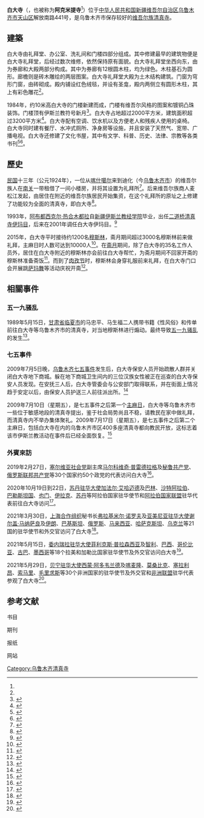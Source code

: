 {{noteTA
|G1=Unit
}}
{{Infobox religious building
| name                 = 白大寺
| native_name          = ئاق مەسچىت
| native_name_lang     = ug
| image                = 乌鲁木齐市白大寺.jpg
| image_size           = 220px
| alt                  =
| caption              = 白大寺
| coordinates          = {{Coord|43.78214|87.61589|display=inline,title}}
| location             = [[中华人民共和国|中华人民共和国]][[新疆维吾尔自治区|新疆维吾尔自治区]][[乌鲁木齐市|乌鲁木齐市]][[天山区|天山区]]解放南路441号
| year                 = [[中华民国纪年|民国]]十三年（公元1924年）
| religious_affiliation= [[伊斯蘭教|伊斯蘭教]]
| tradition            =
| administration       =
| ownership            =
| imam                 = [[阿布都西克尔·热合木都拉|阿布都西克尔·热合木都拉]]
| spokesperson         =
| specifications       =
| architect            =
| architecture_style   =
| capacity             =
| length               =
| width                =
| area                 = 超过2000平方米
| totalarea            = 建筑面积超过3200平方米
| height               =
| dome_quantity        =
| dome_height_outer    =
| dome_height_inner    =
| dome_dia_outer       =
| dome_dia_inner       =
| minaret_quantity     =
| minaret_height       =
| materials            =
| general_contractor   =
| construction_cost    =
| renovations          =
| website              =
| mapframe-zoom        = 15
| map_caption          = 白大寺在中华人民共和国新疆维吾尔自治区乌鲁木齐市天山区的位置
}}
'''白大寺'''（{{lang-ug|ئاق مەسچىت}}，也被称为'''阿克米提寺'''<ref name="市志" group="书"/>）位于[[中华人民共和国|中华人民共和国]][[新疆维吾尔自治区|新疆维吾尔自治区]][[乌鲁木齐市|乌鲁木齐市]][[天山区|天山区]]解放南路441号，是乌鲁木齐市保存较好的[[维吾尔族|维吾尔族]][[清真寺|清真寺]]。

==建築==
白大寺由礼拜堂、办公室、洗礼间和门楼四部分组成。其中修建最早的建筑物便是白大寺礼拜堂，后经过数次维修，依然保持原有面貌。白大寺礼拜堂坐西向东，由为券廊和大殿两部分构成。其中为券廊有12根圆木柱，均为绿色。木柱基石为圆形。廊檐则是砖木雕绘的两层图案。白大寺礼拜堂大殿为土木结构建筑。门窗为穹形门窗，由砖砌成。殿内铺设红色绒毯，并设有圣龛，殿内两侧立有圆形木柱，其上有彩色雕花<ref name="市志" group="书"/>。

1984年，约10米高白大寺的门楼新建而成，门楼有维吾尔风格的图案和镀铜凸珠装饰。门楼顶有伊斯兰教符号新月<ref name="市志" group="书">{{cite book |editor=乌鲁木齐市党史地方志编纂委员会 |title=乌鲁木齐市志 第六卷文化/文物 |date=1999 |publisher=[[新疆人民出版社|新疆人民出版社]] |location=乌鲁木齐 |isbn=7-228-05408-3 |page=355}}</ref>。白大寺占地超过2000平方米，建筑面积超过3200平方米<ref group="网">{{cite web |title=新疆维吾尔自治区第16场涉疆问题新闻发布会实录 |url=http://news.ts.cn/system/2021/01/29/036565700.shtml |website=[[天山网|天山网]] |accessdate=2021-06-01 |date=2021-01-29 |archive-date=2021-06-02 |archive-url=https://web.archive.org/web/20210602214004/http://news.ts.cn/system/2021/01/29/036565700.shtml |dead-url=no }}</ref>。白大寺配有空调、饮水机以及方便老人和残疾人使用的桌椅。白大寺同时建有餐厅、水冲式厕所、净身房等设施，并且安装了天然气、宽带、广播电视。白大寺还修建了文化书屋，其中有文学、科普、历史、法律、宗教等各类书刊<ref group="新">{{cite news |author1=李行 |author2=米日古力·纳斯尔 |title=“我看到了新疆信教群众的幸福生活” |url=http://wap.xjdaily.com/xjrb/20210401/172273.html |work=[[新疆日报|新疆日报]] |issue=A03版·要闻 |date=2021-04-01 |accessdate=2021-06-04 |archive-date=2021-06-05 |archive-url=https://web.archive.org/web/20210605185333/http://wap.xjdaily.com/xjrb/20210401/172273.html |dead-url=no }}</ref><ref group="新">{{cite news |author1=李志刚 |title=徐海荣走访清真寺调研宗教工作慰问爱国宗教人士 全面贯彻党的宗教工作基本方针积极引导宗教与社会主义社会相适应 |url=http://epaper.xinjiangnet.com.cn/epaper/uniflows/html/2017/04/13/A01/A01_41.htm |work=[[乌鲁木齐晚报|乌鲁木齐晚报]] |issue=第A01版：一版 |date=2017-04-13 |accessdate=2021-06-04 |archive-date=2021-06-04 |archive-url=https://web.archive.org/web/20210604150635/http://epaper.xinjiangnet.com.cn/epaper/uniflows/html/2017/04/13/A01/A01_41.htm |dead-url=no }}</ref>。

==歷史==
[[中华民国纪年|民国]]十三年（公元1924年），一位从[[喀什噶尔|喀什噶尔]]来到迪化（今[[乌鲁木齐市|乌鲁木齐市]]）的维吾尔族人在[[南关_(乌鲁木齐)|南关]]一带租借了一间小楼房，并将其设置为礼拜所<ref group="刊">{{cite journal |author1=韩军 |title=乌鲁木齐的清真寺状况及其沿革 |journal=中国穆斯林 |date=1993 |issue=02 |pages=42-45 |doi=10.16293/j.cnki.cn11-1345/b.1993.02.016}}</ref>。后来维吾尔族商人麦松江发起，由居住在附近的维吾尔族居民开始集资，在这个礼拜所的原址之上修建了功能较为全面的清真寺，即白大寺<ref group="书">{{cite book |author1=刘荫楠 |title=乌鲁木齐掌故 |date=2003 |publisher=[[新疆人民出版社|新疆人民出版社]] |location=乌鲁木齐 |isbn=7-228-07539-0 |page=116}}</ref>。

1993年，[[阿布都西克尔·热合木都拉|阿布都西克尔·热合木都拉]]自[[新疆伊斯兰教经学院|新疆伊斯兰教经学院]]毕业，出任[[二道桥清真寺|二道桥清真寺]][[伊玛目|伊玛目]]，后来在2001年调任白大寺伊玛目。<ref group="新">{{cite news |title=“不许玷污清真寺”―――7月13日发生在乌鲁木齐白大寺里的一场较量 |url=https://epaper.tibet3.com/xhdsb/html/2009-08/03/content_542672.htm |work=[[西海都市报|西海都市报]] |issue=第B9版：都市报B9版 |date=2009年8月3日 |accessdate=2021年6月4日 |archive-date=2021年6月4日 |archive-url=https://web.archive.org/web/20210604150756/https://epaper.tibet3.com/xhdsb/html/2009-08/03/content_542672.htm |dead-url=no }}</ref>

2015年，白大寺平时接待约1200名[[穆斯林|穆斯林]]，斋月期间超过3000名穆斯林前来做礼拜，主麻日时人数可达到10000人<ref group="网">{{cite web |author1=符晓波 |title=特写：新疆宗教人士斋月里的一天 |url=http://www.xinhuanet.com//politics/2015-07/16/c_1115947517.htm |website=[[新华网|新华网]] |accessdate=2021-06-01 |date=2015-07-16 |archive-date=2021-06-03 |archive-url=https://web.archive.org/web/20210603030139/http://www.xinhuanet.com//politics/2015-07/16/c_1115947517.htm |dead-url=no }}</ref>。在[[斋月|斋月]]期间，除了白大寺的35名工作人员外，居住在白大寺附近的穆斯林亦会前往白大寺帮忙，为斋月期间不回家开斋的穆斯林准备斋饭<ref group="网">{{cite web |author1=张雷 |author2=罗成 |title=新疆穆斯林群众斋月里的生活：繁忙的白大寺（图） |url=http://news.cnr.cn/native/city/20150711/t20150711_519164692.shtml |website=[[央广网|央广网]] |accessdate=2021-06-03 |date=2015-07-11 |archive-date=2021-06-05 |archive-url=https://web.archive.org/web/20210605000816/http://news.cnr.cn/native/city/20150711/t20150711_519164692.shtml |dead-url=no }}</ref>。而到了[[肉孜节|肉孜节]]时，穆斯林会身穿礼服前来礼拜，在白大寺门口会开展跳[[萨玛舞|萨玛舞]]等活动庆祝开斋<ref group="网">{{cite web |author1=张孝成 |author2=陈思雅 |title=肉孜节：各族群众的节日 |url=http://news.cnr.cn/native/city/20170627/t20170627_523821761.shtml |website=央广网 |accessdate=2021-06-03 |date=2017-06-27 |archive-date=2021-06-04 |archive-url=https://web.archive.org/web/20210604140645/http://news.cnr.cn/native/city/20170627/t20170627_523821761.shtml |dead-url=no }}</ref>。

==相關事件==
=== 五一九骚乱 ===
1989年5月15日，[[甘肃省|甘肃省]][[临夏市|临夏市]]的马忠平、马生福二人携带书籍《性风俗》和传单前往白大寺等乌鲁木齐市的清真寺，对当地穆斯林进行煽动。最终导致[[乌鲁木齐五·一九骚乱|五一九骚乱]]的发生<ref group="书">{{cite book |author1=马大正 |title=国家利益高于一切：新疆稳定问题的观察与思考 |date=2002 |publisher=[[新疆人民出版社|新疆人民出版社]] |location=乌鲁木齐 |isbn=9787228077106}}</ref>。

=== 七五事件 ===
2009年7月5日晚，[[乌鲁木齐七五事件|乌鲁木齐七五事件]]发生后，白大寺保安人员开始疏散人群并关闭白大寺地下商城。躲在地下商城卫生间内的三位汉族女性被正在巡查的白大寺保安人员发现。在安抚三人后，白大寺管委会与公安部门取得联系，并在街面上情况趋于安定以后，由保安人员护送三人前往派出所。<ref name=jhw group="网">{{cite web |title=白大寺坚拒暴徒煽动 |url=http://epaper.jinghua.cn/html/2009-08/03/content_448974.htm |website=[[京华网|京华网]] |archiveurl=https://web.archive.org/web/20140517234011/http://epaper.jinghua.cn/html/2009-08/03/content_448974.htm |archivedate=2014-05-17 |date=2009-08-03 |access-date=2014-05-17 |dead-url=no }}</ref>

2009年7月10日（星期五），是七五事件之后第一个[[主麻日|主麻日]]，白大寺等乌鲁木齐市一些位于敏感地段的清真寺提出，鉴于社会局势尚且不稳，请教民在家中做礼拜，而清真寺内不举办集体聚礼。2009年7月17日（星期五），是七五事件之后第二个主麻日，包括白大寺在内的乌鲁木齐市区400多座清真寺都向教民开放，这标志着该市伊斯兰教活动在事件后已经全面恢复。<ref name="腾讯" group="网">{{cite web |author1=顾钱江 |author2=夏晨 |author3=曹志恒 |title=乌鲁木齐各清真寺全面恢复宗教活动 |url=http://news.qq.com/a/20090717/001367.htm |website=[[腾讯网|腾讯网]] |accessdate=2014-05-17 |archiveurl=https://web.archive.org/web/20140517153410/http://news.qq.com/a/20090717/001367.htm |dead-url=no |archivedate=2014-05-17 |date=2009-07-17 }}</ref>

=== 外賓來訪 ===
2019年2月27日，[[塞尔维亚社会党|塞尔维亚社会党]]副主席[[马尔科维奇·普雷德拉格|马尔科维奇·普雷德拉格]]及[[秘鲁共产党|秘鲁共产党]]、[[俄罗斯联邦共产党|俄罗斯联邦共产党]]等30个国家约50个政党的代表访问白大寺<ref group="新">{{cite news |author1=李杨 |author2=李行 |author3=张云梅 |title=这里是一座民族团结的“百花园” ——各国外宾在乌考察畅谈感受之一 |url=http://wap.xjdaily.com/xjrb/20190301/126012.html |work=[[新疆日报|新疆日报]] |issue=A03版·要闻 |date=2019-03-01 |accessdate=2021-06-04 |archive-date=2021-06-04 |archive-url=https://web.archive.org/web/20210604152931/http://wap.xjdaily.com/xjrb/20190301/126012.html |dead-url=no }}</ref>。

2020年10月19日到22日，[[苏丹驻华大使列表|苏丹驻华大使]][[加法尔·艾哈迈德|加法尔·艾哈迈德]]及[[巴林|巴林]]、[[沙特阿拉伯|沙特阿拉伯]]、[[巴勒斯坦国|巴勒斯坦国]]、[[也门|也门]]、[[伊拉克|伊拉克]]、[[苏丹|苏丹]]等阿拉伯国家驻华使节和[[阿拉伯国家联盟|阿拉伯国家联盟]]驻华代表前往白大寺访问<ref group="新">{{cite news |author1=张云梅 |title=阿拉伯国家驻华使节和阿盟驻华代表来疆参访—— “我们看到新疆人民安居乐业美满幸福” |url=http://wap.xjdaily.com/xjrb/20201030/164165.html |work=[[新疆日报|新疆日报]] |issue=A01版·要闻 |date=2020-10-30 |accessdate=2021-06-04 |archive-date=2021-06-05 |archive-url=https://web.archive.org/web/20210605185348/http://wap.xjdaily.com/xjrb/20201030/164165.html |dead-url=no }}</ref>。

2021年3月30日，[[上海合作组织|上海合作组织]]秘书长[[弗拉基米尔·诺罗夫|弗拉基米尔·诺罗夫]]及[[亚美尼亚驻华大使列表|亚美尼亚驻华大使]][[谢尔盖·马纳萨良|谢尔盖·马纳萨良]]及[[伊朗|伊朗]]、[[巴基斯坦|巴基斯坦]]、[[俄罗斯|俄罗斯]]、[[马来西亚|马来西亚]]、[[哈萨克斯坦|哈萨克斯坦]]、[[乌克兰|乌克兰]]等21国的驻华使节和外交官访问了白大寺<ref group="新">{{cite news |author1=李行 |author2=米日古力·纳斯尔 |title=上合组织秘书长及有关国家驻华使节和外交官来疆参观访问 |url=http://wap.xjdaily.com/xjrb/20210401/172261.html |work=[[新疆日报|新疆日报]] |issue=A01版·要闻 |date=2021-04-01 |accessdate=2021-06-04 |archive-date=2021-06-05 |archive-url=https://web.archive.org/web/20210605192420/http://wap.xjdaily.com/xjrb/20210401/172261.html |dead-url=no }}</ref>。

2021年5月15日，[[委内瑞拉驻华大使列表|委内瑞拉驻华大使]][[菲利克斯·普拉森西亚|菲利克斯·普拉森西亚]]及[[智利|智利]]、[[巴西|巴西]]、[[哥伦比亚|哥伦比亚]]、[[古巴|古巴]]、[[墨西哥|墨西哥]]等18个拉美和加勒比国家驻华使节及外交官访问白大寺<ref group="新">{{cite news |author1=李行 |title=拉美和加勒比国家驻华使节及外交官来新疆参观访问 |url=http://wap.xjdaily.com/xjrb/20210515/174699.html |work=[[新疆日报|新疆日报]] |issue=2021-05-15 |date=A03版·要闻 |accessdate=2021-06-04 |archive-date=2021-06-05 |archive-url=https://web.archive.org/web/20210605192423/http://wap.xjdaily.com/xjrb/20210515/174699.html |dead-url=no }}</ref>。

2021年5月29日，[[贝宁驻华大使列表|贝宁驻华大使]][[西蒙·阿多韦兰德|西蒙·阿多韦兰德]]及[[喀麦隆|喀麦隆]]、[[莫桑比克|莫桑比克]]、[[塞拉利昂|塞拉利昂]]、[[索马里|索马里]]、[[毛里求斯|毛里求斯]]等30个非洲国家的驻华使节及外交官和[[非洲联盟|非洲联盟]]驻华代表参观了白大寺<ref group="新">{{cite news |author1=王玉召 |author2=郑卓 |title=非洲驻华使节及外交官来疆参访 |url=http://wap.xjdaily.com/xjrb/20210530/175608.html |work=[[新疆日报|新疆日报]] |issue=A02版·要闻 |date=2021-05-30 |accessdate=2021-06-04 |archive-date=2021-06-04 |archive-url=https://web.archive.org/web/20210604151059/http://wap.xjdaily.com/xjrb/20210530/175608.html |dead-url=no }}</ref>。

==参考文献==
;书目
{{reflist|group=书}}
;期刊
{{reflist|group=刊}}
;报纸
{{reflist|group=新}}
;网站
{{reflist|group=网}}

[[Category:乌鲁木齐清真寺|Category:乌鲁木齐清真寺]]